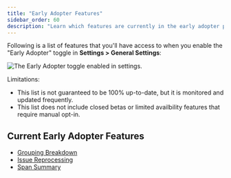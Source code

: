 ```yaml
---
title: "Early Adopter Features"
sidebar_order: 60
description: "Learn which features are currently in the early adopter phase."
---
```


Following is a list of features that you'll have access to when you enable the "Early Adopter" toggle in **Settings > General Settings**:

![The Early Adopter toggle enabled in settings.](early-adopter-toggle.png)

Limitations:

- This list is not guaranteed to be 100% up-to-date, but it is monitored and updated frequently.
- This list does not include closed betas or limited availbility features that require manual opt-in.

## Current Early Adopter Features

- [Grouping Breakdown](/product/data-management-settings/event-grouping/grouping-breakdown/)
- [Issue Reprocessing](/product/issues/reprocessing/)
- [Span Summary](/product/performance/transaction-summary/#span-summary)
